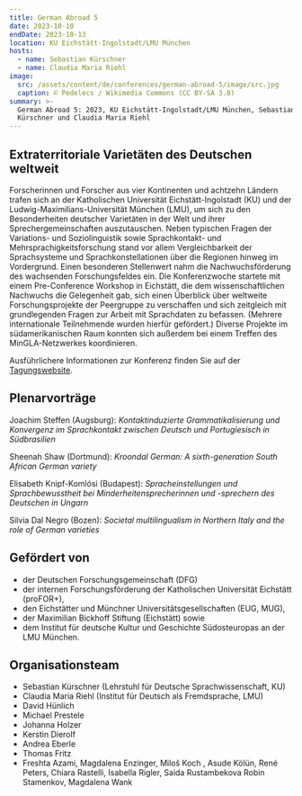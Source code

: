 ```yaml
---
title: German Abroad 5
date: 2023-10-10
endDate: 2023-10-13
location: KU Eichstätt-Ingolstadt/LMU München
hosts:
  - name: Sebastian Kürschner
  - name: Claudia Maria Riehl
image:
  src: /assets/content/de/conferences/german-abroad-5/image/src.jpg
  caption: © Pedelecs / Wikimedia Commons (CC BY-SA 3.0)
summary: >-
  German Abroad 5: 2023, KU Eichstätt-Ingolstadt/LMU München, Sebastian
  Kürschner und Claudia Maria Riehl
---
```

## Extraterritoriale Varietäten des Deutschen weltweit

Forscherinnen und Forscher aus vier Kontinenten und achtzehn Ländern trafen sich an der Katholischen Universität Eichstätt-Ingolstadt (KU) und der Ludwig-Maximilians-Universität München (LMU), um sich zu den Besonderheiten deutscher Varietäten in der Welt und ihrer Sprechergemeinschaften auszutauschen. Neben typischen Fragen der Variations- und Soziolinguistik sowie Sprachkontakt- und Mehrsprachigkeitsforschung stand vor allem Vergleichbarkeit der Sprachsysteme und Sprachkonstellationen über die Regionen hinweg im Vordergrund. Einen besonderen Stellenwert nahm die Nachwuchsförderung des wachsenden Forschungsfeldes ein. Die Konferenzwoche startete mit einem Pre-Conference Workshop in Eichstätt, die dem wissenschaftlichen Nachwuchs die Gelegenheit gab, sich einen Überblick über weltweite Forschungsprojekte der Peergruppe zu verschaffen und sich zeitgleich mit grundlegenden Fragen zur Arbeit mit Sprachdaten zu befassen. (Mehrere internationale Teilnehmende wurden hierfür gefördert.) Diverse Projekte im südamerikanischen Raum konnten sich außerdem bei einem Treffen des MinGLA-Netzwerkes koordinieren.

Ausführlichere Informationen zur Konferenz finden Sie auf der [Tagungswebsite](https://www.ku.de/slf/germanistik/deutsche-sprachwissenschaft/tagungen-und-workshops/german-abroad-5).

## Plenarvorträge

Joachim Steffen (Augsburg): *Kontaktinduzierte Grammatikalisierung und Konvergenz im Sprachkontakt zwischen Deutsch und Portugiesisch in Südbrasilien*

Sheenah Shaw (Dortmund): *Kroondal German: A sixth-generation South African German variety*

Elisabeth Knipf-Komlósi (Budapest): *Spracheinstellungen und Sprachbewusstheit bei Minderheitensprecherinnen und -sprechern des Deutschen in Ungarn*

Silvia Dal Negro (Bozen): *Societal multilingualism in Northern Italy and the role of German varieties*

## Gefördert von

* der Deutschen Forschungsgemeinschaft (DFG)
* der internen Forschungsförderung der Katholischen Universität Eichstätt (proFOR+),
* den Eichstätter und Münchner Universitätsgesellschaften (EUG, MUG),
* der Maximilian Bickhoff Stiftung (Eichstätt) sowie
* dem Institut für deutsche Kultur und Geschichte Südosteuropas an der LMU München.

## Organisationsteam

* Sebastian Kürschner (Lehrstuhl für Deutsche Sprachwissenschaft, KU)
* Claudia Maria Riehl (Institut für Deutsch als Fremdsprache, LMU)
* David Hünlich
* Michael Prestele
* Johanna Holzer
* Kerstin Dierolf
* Andrea Eberle
* Thomas Fritz
* Freshta Azami, Magdalena Enzinger, Miloš Koch , Asude Kölün, René Peters, Chiara Rastelli, Isabella Rigler, Saida Rustambekova Robin Stamenkov, Magdalena Wank
